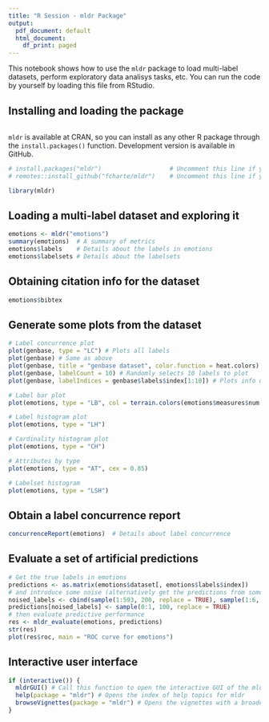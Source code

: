 ---
title: "R Session - mldr Package"
output:
  pdf_document: default
  html_document:
    df_print: paged
---

This notebook shows how to use the `mldr` package to load multi-label datasets, perform exploratory data analisys tasks, etc. You can run the code by yourself by loading this file from RStudio.

## Installing and loading the package
```{r}

```

`mldr` is available at CRAN, so you can install as any other R package through the `install.packages()` function. Development version is available in GitHub.

```{r}
# install.packages("mldr")                   # Uncomment this line if you need to install the package from CRAN
# remotes::install_github("fcharte/mldr")    # Uncomment this line if you want to install the latest version (in development) from GitHub

library(mldr)
```

## Loading a multi-label dataset and exploring it

```{r}
emotions <- mldr("emotions")
summary(emotions)  # A summary of metrics
emotions$labels    # Details about the labels in emotions
emotions$labelsets # Details about the labelsets
```


## Obtaining citation info for the dataset
```{r}
emotions$bibtex
```


## Generate some plots from the dataset

```{r}
# Label concurrence plot
plot(genbase, type = "LC") # Plots all labels
plot(genbase) # Same as above
plot(genbase, title = "genbase dataset", color.function = heat.colors) # Changes the title and color
plot(genbase, labelCount = 10) # Randomly selects 10 labels to plot
plot(genbase, labelIndices = genbase$labels$index[1:10]) # Plots info of first 10 labels

# Label bar plot
plot(emotions, type = "LB", col = terrain.colors(emotions$measures$num.labels))

# Label histogram plot
plot(emotions, type = "LH")

# Cardinality histogram plot
plot(emotions, type = "CH")

# Attributes by type
plot(emotions, type = "AT", cex = 0.85)

# Labelset histogram
plot(emotions, type = "LSH")
```

## Obtain a label concurrence report

```{r}
concurrenceReport(emotions)  # Details about label concurrence
```

## Evaluate a set of artificial  predictions

```{r}
# Get the true labels in emotions
predictions <- as.matrix(emotions$dataset[, emotions$labels$index])
# and introduce some noise (alternatively get the predictions from some classifier)
noised_labels <- cbind(sample(1:593, 200, replace = TRUE), sample(1:6, 200, replace = TRUE))
predictions[noised_labels] <- sample(0:1, 100, replace = TRUE)
# then evaluate predictive performance
res <- mldr_evaluate(emotions, predictions)
str(res)
plot(res$roc, main = "ROC curve for emotions")
```

## Interactive user interface
```{r}
if (interactive()) {
  mldrGUI() # Call this function to open the interactive GUI of the mldr package
  help(package = "mldr") # Opens the index of help topics for mldr
  browseVignettes(package = "mldr") # Opens the vignettes with a broader description of the package
}
```

